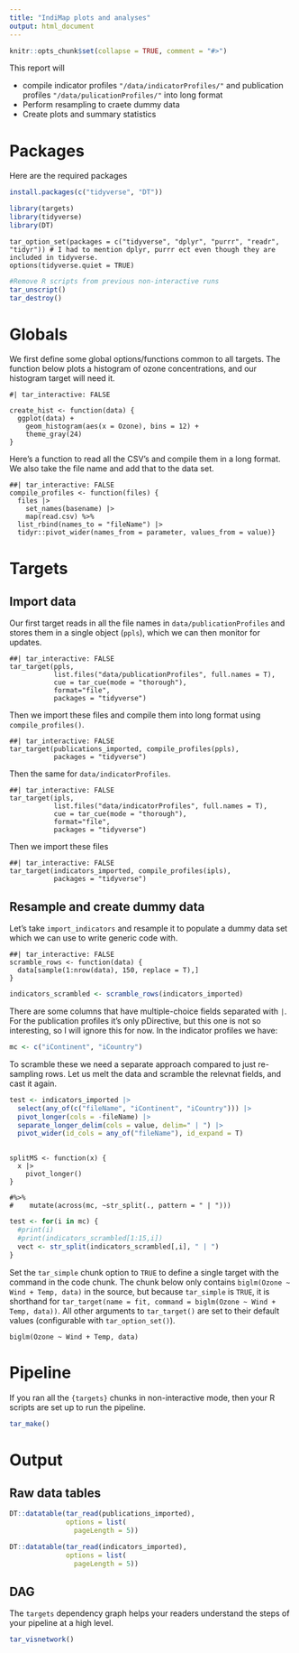 ```yaml
---
title: "IndiMap plots and analyses"
output: html_document
---
```


```r
knitr::opts_chunk$set(collapse = TRUE, comment = "#>")
```

This report will

- compile indicator profiles `"/data/indicatorProfiles/"` and publication profiles `"/data/pulicationProfiles/"` into long format
- Perform resampling to craete dummy data
- Create plots and summary statistics


<!-- Target Markdown is a powerful R Markdown interface for reproducible analysis pipelines, and the chapter at https://books.ropensci.org/targets/markdown.html walks through it in detail. This R Markdown report the example from the chapter. Try it out in both interactive and non-interactive modes, either by running the code chunks in different ways or setting the `tar_interactive` chunk option. -->

# Packages

Here are the required packages

```r
install.packages(c("tidyverse", "DT"))
```


```r
library(targets)
library(tidyverse)
library(DT)
```


```targets
tar_option_set(packages = c("tidyverse", "dplyr", "purrr", "readr", "tidyr")) # I had to mention dplyr, purrr ect even though they are included in tidyverse.
options(tidyverse.quiet = TRUE)
```


```r
#Remove R scripts from previous non-interactive runs
tar_unscript()
tar_destroy()

```


# Globals

We first define some global options/functions common to all targets. The function below plots a histogram of ozone concentrations, and our histogram target will need it.

```targets
#| tar_interactive: FALSE

create_hist <- function(data) {
  ggplot(data) +
    geom_histogram(aes(x = Ozone), bins = 12) +
    theme_gray(24)
}
```

Here's a function to read all the CSV's and compile them in a long format.
We also take the file name and add that to the data set.

```targets
##| tar_interactive: FALSE
compile_profiles <- function(files) {
  files |>
    set_names(basename) |>
    map(read.csv) %>%
  list_rbind(names_to = "fileName") |>
  tidyr::pivot_wider(names_from = parameter, values_from = value)}
```

# Targets
## Import data
Our first target reads in all the file names in `data/publicationProfiles` and stores them in a single object (`ppls`), which we can then monitor for updates.

```targets
##| tar_interactive: FALSE
tar_target(ppls, 
           list.files("data/publicationProfiles", full.names = T), 
           cue = tar_cue(mode = "thorough"), 
           format="file",
           packages = "tidyverse")
```

Then we import these files and compile them into long format using `compile_profiles()`.


```targets
##| tar_interactive: FALSE
tar_target(publications_imported, compile_profiles(ppls),
           packages = "tidyverse")
```

Then the same for `data/indicatorProfiles`.

```targets
##| tar_interactive: FALSE
tar_target(ipls, 
           list.files("data/indicatorProfiles", full.names = T), 
           cue = tar_cue(mode = "thorough"), 
           format="file",
           packages = "tidyverse")
```

Then we import these files

```targets
##| tar_interactive: FALSE
tar_target(indicators_imported, compile_profiles(ipls),
           packages = "tidyverse")
```



## Resample and create dummy data
Let's take `import_indicators` and resample it to populate a dummy data set which we can use to write generic code with.

```targets
##| tar_interactive: FALSE
scramble_rows <- function(data) {
  data[sample(1:nrow(data), 150, replace = T),]
}

```

```r
indicators_scrambled <- scramble_rows(indicators_imported)
```


There are some columns that have multiple-choice fields separated with `|`.
For the publication profiles it's only pDirective, but this one is not so interesting, so I will ignore this for now.
In the indicator profiles we have:

```r
mc <- c("iContinent", "iCountry")
```

To scramble these we need a separate approach compared to just re-sampling rows.
Let us melt the data and scramble the relevnat fields, and cast it again.
```r
test <- indicators_imported |> 
  select(any_of(c("fileName", "iContinent", "iCountry"))) |>
  pivot_longer(cols = -fileName) |>
  separate_longer_delim(cols = value, delim=" | ") |>
  pivot_wider(id_cols = any_of("fileName"), id_expand = T)
  
```



```targets
splitMS <- function(x) {
  x |>
    pivot_longer()
}

#%>%
#    mutate(across(mc, ~str_split(., pattern = " | ")))
```

```r

test <- for(i in mc) {
  #print(i)
  #print(indicators_scrambled[1:15,i])
  vect <- str_split(indicators_scrambled[,i], " | ")
}
```



Set the `tar_simple` chunk option to `TRUE` to define a single target with the command in the code chunk. The chunk below only contains `biglm(Ozone ~ Wind + Temp, data)` in the source, but because `tar_simple` is `TRUE`, it is shorthand for `tar_target(name = fit, command = biglm(Ozone ~ Wind + Temp, data))`. All other arguments to `tar_target()` are set to their default values (configurable with `tar_option_set()`).

```targets
biglm(Ozone ~ Wind + Temp, data)
```

# Pipeline

If you ran all the `{targets}` chunks in non-interactive mode, then your R scripts are set up to run the pipeline.

```r
tar_make()
```

# Output
<!-- You can retrieve results from the `_targets/` data store using `tar_read()` or `tar_load()`. -->

## Raw data tables
```r
DT::datatable(tar_read(publications_imported),
              options = list(
                pageLength = 5))
```

```r
DT::datatable(tar_read(indicators_imported),
              options = list(
                pageLength = 5))
```



## DAG
The `targets` dependency graph helps your readers understand the steps of your pipeline at a high level.

```r
tar_visnetwork()
```


